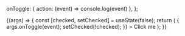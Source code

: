 
<Meta title="Components/Checkbox" />

  onToggle: { action: (event) => console.log(event) },
};

<Canvas>
  <Story
    name="Default"
    args={{ id: '123', name: 'my-checkbox', checked: false, disabled: false }}
    argTypes={commonArgTypes}
  >
    {(args) => {
      const [checked, setChecked] = useState(false);
      return (
        <Checkbox
          {...args}
          checked={checked}
          onToggle={(event) => {
            args.onToggle(event);
            setChecked(!checked);
          }}
        >
          Click me
        </Checkbox>
      );
    }}
  </Story>
</Canvas>

<ArgsTable story="Default" />
